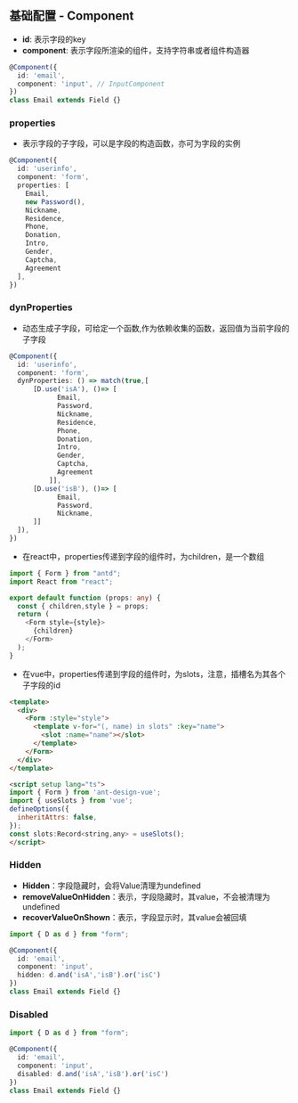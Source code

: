 ## 基础配置 - Component

- **id**: 表示字段的key
- **component**: 表示字段所渲染的组件，支持字符串或者组件构造器

```typescript
@Component({
  id: 'email',
  component: 'input', // InputComponent
})
class Email extends Field {}
```

### properties
- 表示字段的子字段，可以是字段的构造函数，亦可为字段的实例

```typescript
@Component({
  id: 'userinfo',
  component: 'form',
  properties: [
    Email,
    new Password(),
    Nickname,
    Residence,
    Phone,
    Donation,
    Intro,
    Gender,
    Captcha,
    Agreement
  ],
})
```

### dynProperties
- 动态生成子字段，可给定一个函数,作为依赖收集的函数，返回值为当前字段的子字段
```typescript
@Component({
  id: 'userinfo',
  component: 'form',
  dynProperties: () => match(true,[
      [D.use('isA'), ()=> [
            Email,
            Password,
            Nickname,
            Residence,
            Phone,
            Donation,
            Intro,
            Gender,
            Captcha,
            Agreement
          ]],
      [D.use('isB'), ()=> [
            Email,
            Password,
            Nickname,
      ]]
  ]),
})
```

- 在react中，properties传递到字段的组件时，为children，是一个数组

```typescript
import { Form } from "antd";
import React from "react";

export default function (props: any) {
  const { children,style } = props;
  return (
    <Form style={style}>
      {children}
    </Form>
  );
}
```

- 在vue中，properties传递到字段的组件时，为slots，注意，插槽名为其各个子字段的id

```html
<template>
  <div>
    <Form :style="style">
      <template v-for="(, name) in slots" :key="name">
        <slot :name="name"></slot>
      </template>
    </Form>
  </div>
</template>

<script setup lang="ts">
import { Form } from 'ant-design-vue';
import { useSlots } from 'vue';
defineOptions({
  inheritAttrs: false,
});
const slots:Record<string,any> = useSlots();
</script>
```

### Hidden

- **Hidden**：字段隐藏时，会将Value清理为undefined
- **removeValueOnHidden**：表示，字段隐藏时，其value，不会被清理为undefined
- **recoverValueOnShown**：表示，字段显示时，其value会被回填

```typescript
import { D as d } from "form";

@Component({
  id: 'email',
  component: 'input',
  hidden: d.and('isA','isB').or('isC')
})
class Email extends Field {}
```

### Disabled

```typescript
import { D as d } from "form";

@Component({
  id: 'email',
  component: 'input',
  disabled: d.and('isA','isB').or('isC')
})
class Email extends Field {}
```
